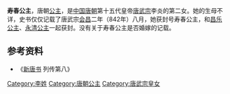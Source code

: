 {{東亞女性歷史人物
| 名稱=寿春公主
| 身份=[[唐朝|唐朝]]公主
| 畫像=
| 說明=
| 姓=李
| 封爵=[[公主_(東亞)|公主]]
| 位號=
| 封號=寿春公主
| 出生年=
| 婚年=
| 逝世年=
| 諡號=
| 墳墓=
| 父親=[[唐武宗|唐武宗]]李炎
|}}
'''寿春公主'''，唐朝[[公主|公主]]，是[[中国|中国]][[唐朝|唐朝]]第十五代皇帝[[唐武宗|唐武宗]]李炎的第二女。她的生母不详，史书仅仅记载了唐武宗[[会昌_(唐朝)|会昌]]二年（842年）八月，她获封号寿春公主，和[[昌樂公主_(唐武宗)|昌乐公主]]、[[永寧公主_(唐武宗)|永清公主]]一起获封。没有关于寿春公主是否婚嫁的记载。
== 参考资料 ==
*《[[新唐书|新唐书]] 列传第八》

[[Category:李姓|Category:李姓]]
[[Category:唐朝公主|Category:唐朝公主]]
[[Category:唐武宗皇女|Category:唐武宗皇女]]